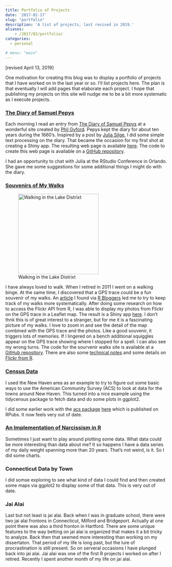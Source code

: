 ```yaml
---
title: Portfolio of Projects
date: '2017-02-17'
slug: "portfolio"
description: 'A list of projects, last revised in 2019.'
aliases:
    - /2017/02/portfolio/
categories:
  - personal

# menu: "main"
---
```


```{=html}
<!--- created with this command:
# blogdown::new_post("Portfolio of Projects", categories = c("R", "personal"), tags = c("R"), rmd = FALSE)  --->
```
[revised April 13, 2019]

One motivation for creating this blog was to display a portfolio of projects that I have worked on in the last year or so. I'll list projects here. The plan is that eventually I will add pages that elaborate each project. I hope that publishing my projects on this site will nudge me to be a bit more systematic as I execute projects.

### [The Diary of Samuel Pepys](https://goldin.shinyapps.io/Search_Pepys/)

Each morning I read an entry from [The Diary of Samuel Pepys](http://www.pepysdiary.com/) at a wonderful site created by [Phil Gyford](http://www.gyford.com/). Pepys kept the diary for about ten years during the 1660's. Inspired by a post by [Julia Silge](http://juliasilge.com/blog/Life-Changing-Magic/), I did some simple text processing on the diary. That became the occasion for my first shot at creating a Shiny app. The resulting web page is available [here](https://goldin.shinyapps.io/Search_Pepys/). The code to create this web page is available on a [GitHub repository](https://github.com/johngoldin/pepys-diary).

I had an opportunity to chat with Julia at the RStudio Conference in Orlando. She gave me some suggestions for some additional things I might do with the diary.

### [Souvenirs of My Walks](https://goldin.shinyapps.io/Walks/)

![Walking in the Lake Distrixt](/img/Lake-District.png){.column-margin fig-alt="A photo of me in the Lake District" width="250"}

I have always loved to walk. When I retired in 2011 I went on a walking binge. At the same time, I discovered that a GPS trace could be a fun souvenir of my walks. An [article](http://mhermans.net/hiking-gpx-r-leaflet.html) I found via [R Bloggers](https://www.r-bloggers.com/) led me to try to keep track of my walks more systematically. After doing some research on how to access the Flickr API from R, I was able to display my photos from Flickr on the GPS trace in a Leaflet map. The result is a Shiny app [here](https://goldin.shinyapps.io/Walks/). I don't thnk this is of great interest to a stranger, but for me it is a fascinating picture of my walks. I love to zoom in and see the detail of the map combined with the GPS trace and the photos. Like a good souvenir, it triggers lots of memories. If I lingered on a bench additional squiggles appear on the GPS trace showing where I stopped for a spell. I can also see my wrong turns. The code for the sourvenir walks site is available at a [GitHub repository](https://github.com/johngoldin/Visualizing-Hiking). There are also some [technical notes](/blog/2016-06-walks_map_notes/) and some details on [Flickr from R](/blog/2016-07-flickr_api/).

### [Census Data](/blog/2019-04-new-haven-census-and-r/)

I used the New Haven area as an example to try to figure out some basic ways to use the American Community Survey (ACS) to look at data for the towns around New Haven. This turned into a nice example using the tidycensus package to fetch data and do some plots in ggplot2.

I did some earlier work with the [acs package](http://cran.r-project.org/web/packages/acs/index.html) [here](http://rpubs.com/JohnGoldin/196744) which is published on RPubs. It now feels very out of date.

### [An Implementation of Narcissism in R](/blog/2017-02-narcissism/)

Sometimes I just want to play around plotting some data. What data could be more interesting than data about me? It so happens I have a data series of my daily weight spanning more than 20 years. That's not weird, is it. So I did some charts.

### Connecticut Data by Town

I did somse exploring to see what kind of data I could find and then created some maps via ggplot2 to display some of that data. This is very out of date.

### Jai Alai

Last but not least is jai alai. Back when I was in graduate school, there were two jai alai frontons in Connecticut, Milford and Bridgeport. Actually at one point there was also a third fronton in Hartford. There are some unique features to the way betting on jai alai is organized that makes it a bit tricky to analyze. Back then that seemed more interesting than working on my dissertaton. That period of my life is long past, but the lure of procrastination is still present. So on serveral occasions I have plunged back into jai alai. Jai alai was one of the first R projects I worked on after I retired. Recently I spent another month of my life on jai alai.
